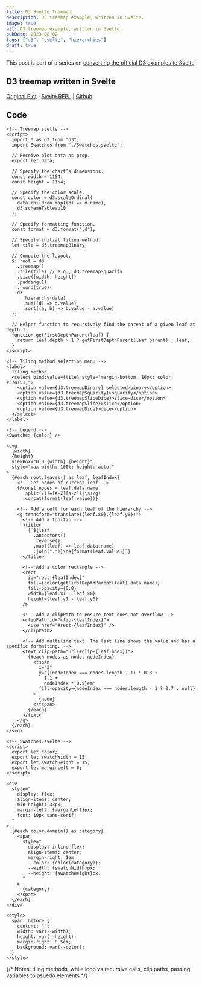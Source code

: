 ```yaml
---
title: D3 Svelte Treemap
description: D3 treemap example, written in Svelte.
image: true
alt: D3 treemap example, written in Svelte.
pubDate: 2023-08-02
tags: ["d3", "svelte", "hierarchies"]
draft: true
---
```



This post is part of a series on [converting the official D3 examples to
Svelte](/d3-svelte).

## D3 treemap written in Svelte

<App />

[Original Plot](https://observablehq.com/@d3/treemap/2) |
[Svelte REPL](https://svelte.dev/repl/3e4e05c17043416da6a9ab5962572979?version=4.1.1) |
[Github](https://github.com/tonydangblog/blog/tree/main/apps/frontend/src/content/posts/d3-svelte-treemap/_components/Plot.svelte)

## Code

```svelte
<!-- Treemap.svelte -->
<script>
  import * as d3 from "d3";
  import Swatches from "./Swatches.svelte";

  // Receive plot data as prop.
  export let data;

  // Specify the chart’s dimensions.
  const width = 1154;
  const height = 1154;

  // Specify the color scale.
  const color = d3.scaleOrdinal(
    data.children.map((d) => d.name),
    d3.schemeTableau10
  );

  // Specify formatting function.
  const format = d3.format(",d");

  // Specify initial tiling method.
  let tile = d3.treemapBinary;

  // Compute the layout.
  $: root = d3
    .treemap()
    .tile(tile) // e.g., d3.treemapSquarify
    .size([width, height])
    .padding(1)
    .round(true)(
    d3
      .hierarchy(data)
      .sum((d) => d.value)
      .sort((a, b) => b.value - a.value)
  );

  // Helper function to recursively find the parent of a given leaf at depth 1.
  function getFirstDepthParent(leaf) {
    return leaf.depth > 1 ? getFirstDepthParent(leaf.parent) : leaf;
  }
</script>

<!-- Tiling method selection menu -->
<label>
  Tiling method
  <select bind:value={tile} style="margin-bottom: 16px; color: #374151;">
    <option value={d3.treemapBinary} selected>binary</option>
    <option value={d3.treemapSquarify}>squarify</option>
    <option value={d3.treemapSliceDice}>slice-dice</option>
    <option value={d3.treemapSlice}>slice</option>
    <option value={d3.treemapDice}>dice</option>
  </select>
</label>

<!-- Legend -->
<Swatches {color} />

<svg
  {width}
  {height}
  viewBox="0 0 {width} {height}"
  style="max-width: 100%; height: auto;"
>
  {#each root.leaves() as leaf, leafIndex}
    <!-- Get nodes of current leaf -->
    {@const nodes = leaf.data.name
      .split(/(?=[A-Z][a-z])|\s+/g)
      .concat(format(leaf.value))}

    <!-- Add a cell for each leaf of the hierarchy -->
    <g transform="translate({leaf.x0},{leaf.y0})">
      <!-- Add a tooltip -->
      <title>
        {`${leaf
          .ancestors()
          .reverse()
          .map((leaf) => leaf.data.name)
          .join(".")}\n${format(leaf.value)}`}
      </title>

      <!-- Add a color rectangle -->
      <rect
        id="rect-{leafIndex}"
        fill={color(getFirstDepthParent(leaf).data.name)}
        fill-opacity={0.8}
        width={leaf.x1 - leaf.x0}
        height={leaf.y1 - leaf.y0}
      />

      <!-- Add a clipPath to ensure text does not overflow -->
      <clipPath id="clip-{leafIndex}">
        <use href="#rect-{leafIndex}" />
      </clipPath>

      <!-- Add multiline text. The last line shows the value and has a specific formatting. -->
      <text clip-path="url(#clip-{leafIndex})">
        {#each nodes as node, nodeIndex}
          <tspan
            x="3"
            y="{(nodeIndex === nodes.length - 1) * 0.3 +
              1.1 +
              nodeIndex * 0.9}em"
            fill-opacity={nodeIndex === nodes.length - 1 ? 0.7 : null}
          >
            {node}
          </tspan>
        {/each}
      </text>
    </g>
  {/each}
</svg>
```

```svelte
<!-- Swatches.svelte -->
<script>
  export let color;
  export let swatchWidth = 15;
  export let swatchHeight = 15;
  export let marginLeft = 0;
</script>

<div
  style="
    display: flex; 
    align-items: center; 
    min-height: 33px; 
    margin-left: {marginLeft}px; 
    font: 10px sans-serif;
  "
>
  {#each color.domain() as category}
    <span
      style="
        display: inline-flex;
        align-items: center; 
        margin-right: 1em; 
        --color: {color(category)};
        --width: {swatchWidth}px;
        --height: {swatchHeight}px;
      "
    >
      {category}
    </span>
  {/each}
</div>

<style>
  span::before {
    content: "";
    width: var(--width);
    height: var(--height);
    margin-right: 0.5em;
    background: var(--color);
  }
</style>
```

{/* Notes: tiling methods, while loop vs recursive calls, clip paths, passing variables to psuedo elements */}
